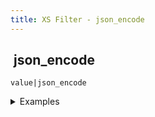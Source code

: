 ```yaml
---
title: XS Filter - json_encode
---
```


## <img src="../assets/docuBadge (11).png" alt="" data-size="line" /> json\_encode <a href="#xs-json_encode" id="xs-json_encode"></a>

`value|json_encode`

<details>

<summary>Examples</summary>

```javascript
"{\"name\":\"John\"}"|json_encode    // Returns {"name":"John"}
"[1,2,3]"|json_encode                // Returns [1,2,3]
```

</details>
